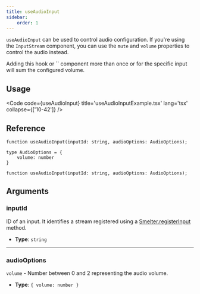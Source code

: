 ```yaml
---
title: useAudioInput
sidebar:
    order: 1
---
```


`useAudioInput` can be used to control audio configuration. If you're using the `InputStream` component, you can use the `mute` and `volume` properties to control the audio instead.

<Aside type='caution'>Adding this hook or `<InputStream />` component more than once or for
the specific input will sum the configured volume.</Aside>

## Usage

<Code code={useAudioInput} title='useAudioInputExample.tsx' lang='tsx' collapse={['10-42']} />

## Reference

```tsx
function useAudioInput(inputId: string, audioOptions: AudioOptions);
```

<CollapsibleDetails summaryTitle='Type definitions'>

```tsx
type AudioOptions = {
    volume: number
}

function useAudioInput(inputId: string, audioOptions: AudioOptions);
```
</CollapsibleDetails>

## Arguments

### inputId
ID of an input. It identifies a stream registered using a [Smelter.registerInput](/ts-sdk/smelter#registerinput) method.

- **Type**: `string`

---

### audioOptions
`volume` - Number between 0 and 2 representing the audio volume.

- **Type**: `{ volume: number }`
